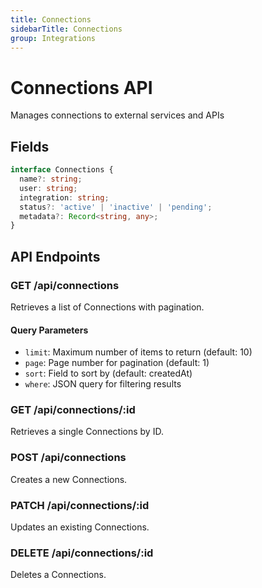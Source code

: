 ```yaml
---
title: Connections
sidebarTitle: Connections
group: Integrations
---
```



# Connections API

Manages connections to external services and APIs




## Fields

```typescript
interface Connections {
  name?: string;
  user: string;
  integration: string;
  status?: 'active' | 'inactive' | 'pending';
  metadata?: Record<string, any>;
}
```




## API Endpoints

### GET /api/connections
Retrieves a list of Connections with pagination.

#### Query Parameters
- `limit`: Maximum number of items to return (default: 10)
- `page`: Page number for pagination (default: 1)
- `sort`: Field to sort by (default: createdAt)
- `where`: JSON query for filtering results

### GET /api/connections/:id
Retrieves a single Connections by ID.

### POST /api/connections
Creates a new Connections.

### PATCH /api/connections/:id
Updates an existing Connections.

### DELETE /api/connections/:id
Deletes a Connections.

